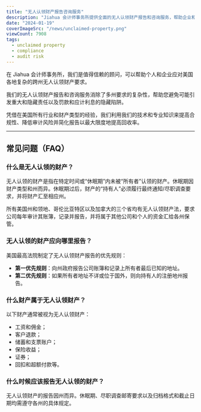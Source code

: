 ```yaml
---
title: "无人认领财产报告咨询服务"
description: "Jiahua 会计师事务所提供全面的无人认领财产报告和咨询服务，帮助企业和个人应对复杂的多州要求，确保合规并降低审计风险。"
date: "2024-01-19"
coverImageSrc: "/news/unclaimed-property.png"
viewCount: 7908
tags:
  - unclaimed property
  - compliance
  - audit risk
---
```


在 Jiahua 会计师事务所，我们是值得信赖的顾问，可以帮助个人和企业应对美国各地复杂的跨州无人认领财产要求。

我们的无人认领财产报告和咨询服务消除了多州要求的复杂性，帮助您避免可能引发重大和隐藏责任以及罚款和应计利息的隐藏陷阱。

凭借在美国所有行业和财产类型的经验，我们利用我们的技术和专业知识来提高合规性、降低审计风险并简化报告以最大限度地提高回收率。

---

## 常见问题（FAQ）

### 什么是无人认领的财产？

无人认领的财产是指在特定时间或“休眠期”内未被“所有者”认领的财产。休眠期因财产类型和州而异。休眠期过后，财产的“持有人”必须履行最终通知/尽职调查要求，并将财产汇至相应州。

所有美国州和领地、哥伦比亚特区以及加拿大的三个省均有无人认领财产法，要求公司每年审计其账簿，记录并报告，并将属于其他公司和个人的资金汇给各州保管。

### 无人认领的财产应向哪里报告？

美国最高法院制定了无人认领财产报告的优先规则：
- **第一优先规则**：向州政府报告公司账簿和记录上所有者最后已知的地址。
- **第二优先规则**：如果所有者地址不详或位于国外，则向持有人的注册地州报告。

### 什么财产属于无人认领财产？

以下财产通常被视为无人认领财产：
- 工资和佣金；
- 客户退款；
- 储蓄和支票账户；
- 保险收益；
- 证券；
- 回扣和超额付款等。

### 什么时候应该报告无人认领的财产？

无人认领财产的报告因州而异。休眠期、尽职调查邮寄要求以及归档格式和截止日期均需遵守各州的具体规定。